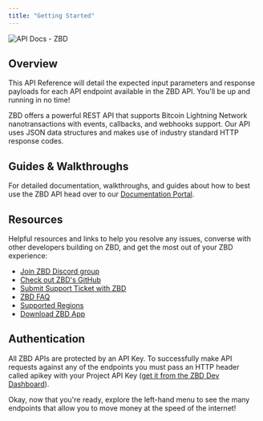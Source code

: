 ```yaml
---
title: "Getting Started"
---
```


<Frame type="glass" caption="">
  <img src="https://i.imgur.com/dh8IrYy.png" alt="API Docs - ZBD" />
</Frame>
<br />

## Overview

This API Reference will detail the expected input parameters and response payloads for each API endpoint available in the ZBD API. You'll be up and running in no time!

ZBD offers a powerful REST API that supports Bitcoin Lightning Network nanotransactions with events, callbacks, and webhooks support. Our API uses JSON data structures and makes use of industry standard HTTP response codes.

## Guides & Walkthroughs

For detailed documentation, walkthroughs, and guides about how to best use the ZBD API head over to our [Documentation Portal](/docs/quick-start).

## Resources

Helpful resources and links to help you resolve any issues, converse with other developers building on ZBD, and get the most out of your ZBD experience:

- [Join ZBD Discord group](https://discord.gg/zbd)
- [Check out ZBD's GitHub](https://github.com/zebedeeio)
- [Submit Support Ticket with ZBD](https://help.zebedee.io/hc/en-us/requests/new)
- [ZBD FAQ](https://zebedee.io/faq)
- [Supported Regions](https://zebedee.io/countries)
- [Download ZBD App](https://zbd.gg/)

## Authentication

All ZBD APIs are protected by an API Key. To successfully make API requests against any of the endpoints you must pass an HTTP header called apikey with your Project API Key ([get it from the ZBD Dev Dashboard](/docs/dashboard/projects/api)).

Okay, now that you're ready, explore the left-hand menu to see the many endpoints that allow you to move money at the speed of the internet!
